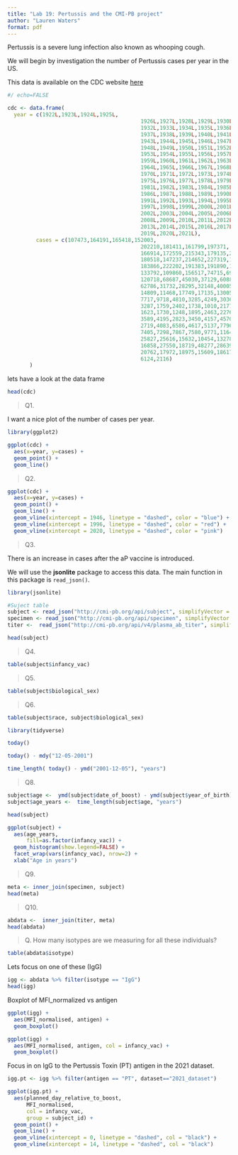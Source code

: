 ```yaml
---
title: "Lab 19: Pertussis and the CMI-PB project"
author: "Lauren Waters"
format: pdf
---
```


Pertussis is a severe lung infection also known as whooping cough. 

We will begin by investigation the number of Pertussis cases per year in the US. 

This data is available on the CDC website [here](https://www.cdc.gov/pertussis/surv-reporting/cases-by-year.html)

```r
#/ echo=FALSE

cdc <- data.frame(
  year = c(1922L,1923L,1924L,1925L,
                                          1926L,1927L,1928L,1929L,1930L,1931L,
                                          1932L,1933L,1934L,1935L,1936L,
                                          1937L,1938L,1939L,1940L,1941L,1942L,
                                          1943L,1944L,1945L,1946L,1947L,
                                          1948L,1949L,1950L,1951L,1952L,
                                          1953L,1954L,1955L,1956L,1957L,1958L,
                                          1959L,1960L,1961L,1962L,1963L,
                                          1964L,1965L,1966L,1967L,1968L,1969L,
                                          1970L,1971L,1972L,1973L,1974L,
                                          1975L,1976L,1977L,1978L,1979L,1980L,
                                          1981L,1982L,1983L,1984L,1985L,
                                          1986L,1987L,1988L,1989L,1990L,
                                          1991L,1992L,1993L,1994L,1995L,1996L,
                                          1997L,1998L,1999L,2000L,2001L,
                                          2002L,2003L,2004L,2005L,2006L,2007L,
                                          2008L,2009L,2010L,2011L,2012L,
                                          2013L,2014L,2015L,2016L,2017L,2018L,
                                          2019L,2020L,2021L),
         cases = c(107473,164191,165418,152003,
                                          202210,181411,161799,197371,
                                          166914,172559,215343,179135,265269,
                                          180518,147237,214652,227319,103188,
                                          183866,222202,191383,191890,109873,
                                          133792,109860,156517,74715,69479,
                                          120718,68687,45030,37129,60886,
                                          62786,31732,28295,32148,40005,
                                          14809,11468,17749,17135,13005,6799,
                                          7717,9718,4810,3285,4249,3036,
                                          3287,1759,2402,1738,1010,2177,2063,
                                          1623,1730,1248,1895,2463,2276,
                                          3589,4195,2823,3450,4157,4570,
                                          2719,4083,6586,4617,5137,7796,6564,
                                          7405,7298,7867,7580,9771,11647,
                                          25827,25616,15632,10454,13278,
                                          16858,27550,18719,48277,28639,32971,
                                          20762,17972,18975,15609,18617,
                                          6124,2116)
       )
```

lets have a look at the data frame 

```r
head(cdc)
```
>Q1. 

I want a nice plot of the number of cases per year.

```r
library(ggplot2)

ggplot(cdc) + 
  aes(x=year, y=cases) + 
  geom_point() +
  geom_line()  
```

>Q2. 

```r
ggplot(cdc) + 
  aes(x=year, y=cases) + 
  geom_point() +
  geom_line() + 
  geom_vline(xintercept = 1946, linetype = "dashed", color = "blue") +
  geom_vline(xintercept = 1996, linetype = "dashed", color = "red") +
  geom_vline(xintercept = 2020, linetype = "dashed", color = "pink")
```

>Q3. 

There is an increase in cases after the aP vaccine is introduced. 

We will use the **jsonlite** package to access this data. The main function in this package is `read_json()`.

```r
library(jsonlite)

#Suject table
subject <- read_json("http://cmi-pb.org/api/subject", simplifyVector = TRUE)
specimen <- read_json("http://cmi-pb.org/api/specimen", simplifyVector = TRUE)
titer <-  read_json("http://cmi-pb.org/api/v4/plasma_ab_titer", simplifyVector = TRUE)
```

```r
head(subject)
```


>Q4. 

```r
table(subject$infancy_vac)
```

>Q5. 

```r
table(subject$biological_sex)
```

>Q6. 

```r
table(subject$race, subject$biological_sex)
```

```r
library(tidyverse)
```

```r
today()
```

```r
today() - mdy("12-05-2001")
```

```r
time_length( today() - ymd("2001-12-05"), "years")
```
>Q8.

```r
subject$age <-  ymd(subject$date_of_boost) - ymd(subject$year_of_birth)
subject$age_years <-  time_length(subject$age, "years")

head(subject)
```

```r
ggplot(subject) +
  aes(age_years,
      fill=as.factor(infancy_vac)) +
  geom_histogram(show.legend=FALSE) +
  facet_wrap(vars(infancy_vac), nrow=2) +
  xlab("Age in years")
```



>Q9.

```r
meta <- inner_join(specimen, subject)
head(meta)
```

>Q10.

```r
abdata <-  inner_join(titer, meta)
head(abdata)
```

>Q. How many isotypes are we measuring for all these individuals?

```r
table(abdata$isotype)
```

Lets focus on one of these (IgG)

```r
igg <- abdata %>% filter(isotype == "IgG")
head(igg)
```

Boxplot of MFI_normalized vs antigen 
```r
ggplot(igg) +
  aes(MFI_normalised, antigen) + 
  geom_boxplot()
```

```r
ggplot(igg) +
  aes(MFI_normalised, antigen, col = infancy_vac) + 
  geom_boxplot()
```

Focus in on IgG to the Pertussis Toxin (PT) antigen in the 2021 dataset.

```r
igg.pt <- igg %>% filter(antigen == "PT", dataset=="2021_dataset")
```

```r
ggplot(igg.pt) +
  aes(planned_day_relative_to_boost, 
      MFI_normalised, 
      col = infancy_vac, 
      group = subject_id) +
  geom_point() + 
  geom_line() + 
  geom_vline(xintercept = 0, linetype = "dashed", col = "black") +
  geom_vline(xintercept = 14, linetype = "dashed", col = "black")
```


